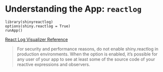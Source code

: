 # Understanding the App: `reactlog`

```
library(shinyreactlog)
options(shiny.reactlog = True)
runApp()
```

[React Log Visualizer Reference](https://shiny.rstudio.com/reference/shiny/0.14/showReactLog.html)

> For security and performance reasons, do not enable shiny.reactlog in production environments. When the option is enabled, it's possible for any user of your app to see at least some of the source code of your reactive expressions and observers.
